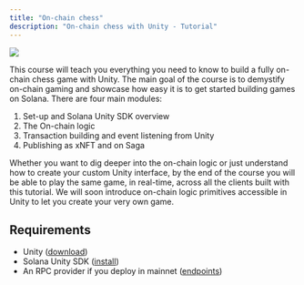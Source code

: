 ```yaml
---
title: "On-chain chess"
description: "On-chain chess with Unity - Tutorial"
---
```


<img class="w-full h-auto max-w-5xl" src="/images/chess_speedup.gif" />

This course will teach you everything you need to know to build a fully on-chain chess game with Unity. The main goal of the course is to demystify on-chain gaming and showcase how easy it is to get started building games on Solana. There are four main modules:

1. Set-up and Solana Unity SDK overview
2. The On-chain logic
3. Transaction building and event listening from Unity
4. Publishing as xNFT and on Saga

Whether you want to dig deeper into the on-chain logic or just understand how to create your custom Unity interface, by the end of the course you will be able to play the same game, in real-time, across all the clients built with this tutorial.
We will soon introduce on-chain logic primitives accessible in Unity to let you create your very own game.

## Requirements

- Unity ([download](https://docs.unity3d.com/560/Documentation/Manual/InstallingUnity.html))
- Solana Unity SDK ([install](https://solana.unity-sdk.gg/docs/installation))
- An RPC provider if you deploy in mainnet ([endpoints](https://www.helius.dev/))

